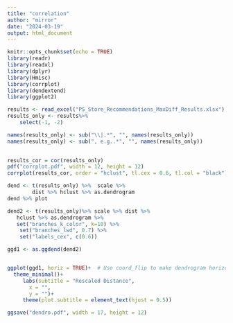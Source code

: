 ```yaml
---
title: "correlation"
author: "mirror"
date: "2024-03-19"
output: html_document
---
```


```r
knitr::opts_chunk$set(echo = TRUE)
library(readr)
library(readxl)
library(dplyr)
library(Hmisc)
library(corrplot)
library(dendextend)
library(ggplot2)

```

```r
results <- read_excel("PS_Store_Recommendations_MaxDiff_Results.xlsx")
results_only <- results%>%
    select(-1, -2)

names(results_only) <- sub("\\|.*", "", names(results_only))
names(results_only) <- sub(", e.g..*", "", names(results_only))
    
```

```r
results_cor = cor(results_only)
pdf("corrplot.pdf", width = 12, height = 12)
corrplot(results_cor, order = "hclust", tl.cex = 0.6, tl.col = "black")
```

```r

dend <- t(results_only) %>%  scale %>% 
        dist %>% hclust %>% as.dendrogram
dend %>% plot

```
```r
dend2 <- t(results_only)%>% scale %>% dist %>% 
   hclust %>% as.dendrogram %>%
   set("branches_k_color", k=10) %>% 
    set("branches_lwd", 0.7) %>%
    set("labels_cex", c(0.6)) 

ggd1 <- as.ggdend(dend2)


ggplot(ggd1, horiz = TRUE)+  # Use coord_flip to make dendrogram horizontal
  theme_minimal()+
     labs(subtitle = "Rescaled Distance",
       x = "",
       y = "")+
     theme(plot.subtitle = element_text(hjust = 0.5))

ggsave("dendro.pdf", width = 17, height = 12)
    
```

